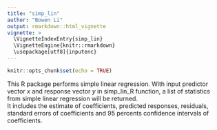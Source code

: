 ```yaml
---
title: "simp_lin"
author: "Bowen Li"
output: rmarkdown::html_vignette
vignette: >
  \VignetteIndexEntry{simp_lin}
  \VignetteEngine{knitr::rmarkdown}
  \usepackage[utf8]{inputenc}
---
```


```r
knitr::opts_chunk$set(echo = TRUE)
```

This R package performs simple linear regression. With input predictor vector $x$ and response vector $y$ in $\text{simp_lin_R}$ function, a list of statistics from simple linear regression will be returned.  
It includes the estimate of coefficients, predicted responses, residuals, standard errors of coefficients and 95 percents confidence intervals of coefficients.


